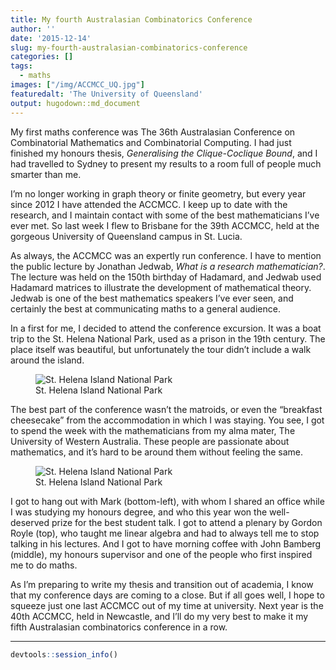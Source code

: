 ```yaml
---
title: My fourth Australasian Combinatorics Conference
author: ''
date: '2015-12-14'
slug: my-fourth-australasian-combinatorics-conference
categories: []
tags:
  - maths
images: ["/img/ACCMCC_UQ.jpg"]
featuredalt: 'The University of Queensland'
output: hugodown::md_document
---
```


My first maths conference was The 36th Australasian Conference on Combinatorial Mathematics and Combinatorial Computing. I had just finished my honours thesis, <em>Generalising the Clique-Coclique Bound</em>, and I had travelled to Sydney to present my results to a room full of people much smarter than me.

I'm no longer working in graph theory or finite geometry, but every year since 2012 I have attended the ACCMCC. I keep up to date with the research, and I maintain contact with some of the best mathematicians I've ever met. So last week I flew to Brisbane for the 39th ACCMCC, held at the gorgeous University of Queensland campus in St. Lucia.

As always, the ACCMCC was an expertly run conference. I have to mention the public lecture by Jonathan Jedwab, *What is a research mathematician?*. The lecture was held on the 150th birthday of Hadamard, and Jedwab used Hadamard matrices to illustrate the development of mathematical theory. Jedwab is one of the best mathematics speakers I've ever seen, and certainly the best at communicating maths to a general audience.

In a first for me, I decided to attend the conference excursion. It was a boat trip to the St. Helena National Park, used as a prison in the 19th century. The place itself was beautiful, but unfortunately the tour didn't include a walk around the island.

![St. Helena Island National Park](img/ACCMCC_St_Helena.jpg)

The best part of the conference wasn't the matroids, or even the "breakfast cheesecake" from the accommodation in which I was staying. You see, I got to spend the week with the mathematicians from my alma mater, The University of Western Australia. These people are passionate about mathematics, and it's hard to be around them without feeling the same.

![St. Helena Island National Park](img/ACCMCC_UWA.jpg)

I got to hang out with Mark (bottom-left), with whom I shared an office while I was studying my honours degree, and who this year won the well-deserved prize for the best student talk. I got to attend a plenary by Gordon Royle (top), who taught me linear algebra and had to always tell me to stop talking in his lectures. And I got to have morning coffee with John Bamberg (middle), my honours supervisor and one of the people who first inspired me to do maths.

As I'm preparing to write my thesis and transition out of academia, I know that my conference days are coming to a close. But if all goes well, I hope to squeeze just one last ACCMCC out of my time at university. Next year is the 40th ACCMCC, held in Newcastle, and I'll do my very best to make it my fifth Australasian combinatorics conference in a row.

***
```r
devtools::session_info()
```